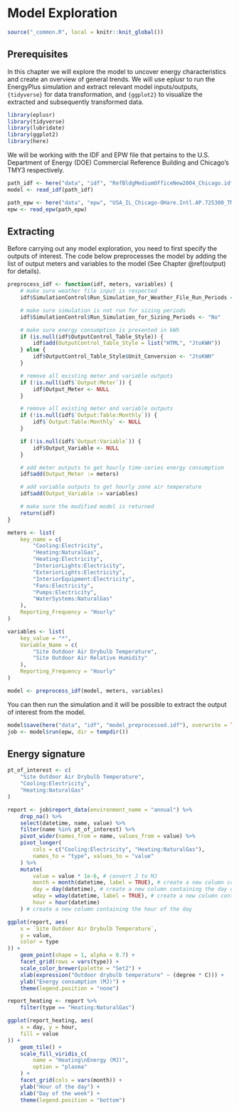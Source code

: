# Model Exploration {#explore}

```r
source("_common.R", local = knitr::knit_global())
```

## Prerequisites

In this chapter we will explore the model to uncover energy characteristics and
create an overview of general trends. We will use eplusr to run the EnergyPlus
simulation and extract relevant model inputs/outputs, `{tidyverse}` for data
transformation, and `{ggplot2}` to visualize the extracted and subsequently
transformed data.

```r
library(eplusr)
library(tidyverse)
library(lubridate)
library(ggplot2)
library(here)
```

We will be working with the IDF and EPW file that pertains to the U.S.
Department of Energy (DOE) Commercial Reference Building and Chicago's TMY3
respectively.

```r
path_idf <- here("data", "idf", "RefBldgMediumOfficeNew2004_Chicago.idf")
model <- read_idf(path_idf)

path_epw <- here("data", "epw", "USA_IL_Chicago-OHare.Intl.AP.725300_TMY3.epw")
epw <- read_epw(path_epw)
```

## Extracting

Before carrying out any model exploration, you need to first specify the outputs
of interest. The code below preprocesses the model by adding the list of output
meters and variables to the model (See Chapter \@ref(output) for details).

```r
preprocess_idf <- function(idf, meters, variables) {
    # make sure weather file input is respected
    idf$SimulationControl$Run_Simulation_for_Weather_File_Run_Periods <- "Yes"

    # make sure simulation is not run for sizing periods
    idf$SimulationControl$Run_Simulation_for_Sizing_Periods <- "No"

    # make sure energy consumption is presented in kWh
    if (is.null(idf$OutputControl_Table_Style)) {
        idf$add(OutputControl_Table_Style = list("HTML", "JtoKWH"))
    } else {
        idf$OutputControl_Table_Style$Unit_Conversion <- "JtoKWH"
    }

    # remove all existing meter and variable outputs
    if (!is.null(idf$`Output:Meter`)) {
        idf$Output_Meter <- NULL
    }

    # remove all existing meter and variable outputs
    if (!is.null(idf$`Output:Table:Monthly`)) {
        idf$`Output:Table:Monthly` <- NULL
    }

    if (!is.null(idf$`Output:Variable`)) {
        idf$Output_Variable <- NULL
    }

    # add meter outputs to get hourly time-series energy consumption
    idf$add(Output_Meter := meters)

    # add variable outputs to get hourly zone air temperature
    idf$add(Output_Variable := variables)

    # make sure the modified model is returned
    return(idf)
}

meters <- list(
    key_name = c(
        "Cooling:Electricity",
        "Heating:NaturalGas",
        "Heating:Electricity",
        "InteriorLights:Electricity",
        "ExteriorLights:Electricity",
        "InteriorEquipment:Electricity",
        "Fans:Electricity",
        "Pumps:Electricity",
        "WaterSystems:NaturalGas"
    ),
    Reporting_Frequency = "Hourly"
)

variables <- list(
    key_value = "*",
    Variable_Name = c(
        "Site Outdoor Air Drybulb Temperature",
        "Site Outdoor Air Relative Humidity"
    ),
    Reporting_Frequency = "Hourly"
)

model <- preprocess_idf(model, meters, variables)
```

You can then run the simulation and it will be possible to extract the output of
interest from the model.

```r
model$save(here("data", "idf", "model_preprocessed.idf"), overwrite = TRUE)
job <- model$run(epw, dir = tempdir())
```

## Energy signature

```r
pt_of_interest <- c(
    "Site Outdoor Air Drybulb Temperature",
    "Cooling:Electricity",
    "Heating:NaturalGas"
)

report <- job$report_data(environment_name = "annual") %>%
    drop_na() %>%
    select(datetime, name, value) %>%
    filter(name %in% pt_of_interest) %>%
    pivot_wider(names_from = name, values_from = value) %>%
    pivot_longer(
        cols = c("Cooling:Electricity", "Heating:NaturalGas"),
        names_to = "type", values_to = "value"
    ) %>%
    mutate(
        value = value * 1e-6, # convert J to MJ
        month = month(datetime, label = TRUE), # create a new column containing the month
        day = day(datetime), # create a new column containing the day of the month
        wday = wday(datetime, label = TRUE), # create a new column containing day of the week
        hour = hour(datetime)
    ) # create a new column containing the hour of the day
```

```r
ggplot(report, aes(
    x = `Site Outdoor Air Drybulb Temperature`,
    y = value,
    color = type
)) +
    geom_point(shape = 1, alpha = 0.7) +
    facet_grid(rows = vars(type)) +
    scale_color_brewer(palette = "Set2") +
    xlab(expression("Outdoor drybulb temperature" ~ (degree * C))) +
    ylab("Energy consumption (MJ)") +
    theme(legend.position = "none")
```

```r
report_heating <- report %>%
    filter(type == "Heating:NaturalGas")

ggplot(report_heating, aes(
    x = day, y = hour,
    fill = value
)) +
    geom_tile() +
    scale_fill_viridis_c(
        name = "Heating\nEnergy (MJ)",
        option = "plasma"
    ) +
    facet_grid(cols = vars(month)) +
    ylab("Hour of the day") +
    xlab("Day of the week") +
    theme(legend.position = "bottom")
```
